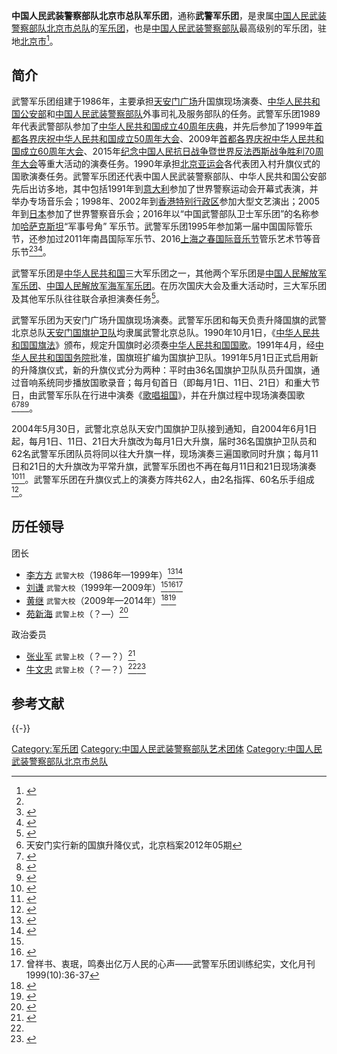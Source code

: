 {{Infobox PRCG
|color =#556B2F
|机构名称 = 中国人民武装警察部队北京市总队军乐团
|加挂牌子 = 武警军乐团
|上级机构 = [[中国人民武装警察部队北京市总队|中国人民武装警察部队北京市总队]]
|机构类型 = 中国人民武装警察部队北京市总队直属单位
|军事级别 = 
|标志1 = Chinese People's Armed Police Force (CAPF) cap insignia.svg
|标志1说明 = 人民武装警察警徽
|标志2 =
|标志2说明 = 武警军乐团臂章
|职位1 = 团长
|人员1 = [[苑新海|苑新海]]
|衔级1 = 武警上校
|职位2 = 政治委员
|人员2 =
|衔级2 = 武警上校
|职位3 =
|人员3 =
|职位4 =
|人员4 =
|地址1 = [[北京市|北京市]]
|成立时间 = 1986年
|a =
|b =
|c =
|d =
|E =
|e =
}}
'''中国人民武装警察部队北京市总队军乐团'''，通称'''武警军乐团'''，是隶属[[中国人民武装警察部队北京市总队|中国人民武装警察部队北京市总队]]的[[军乐团|军乐团]]，也是[[中国人民武装警察部队|中国人民武装警察部队]]最高级别的军乐团，驻地[[北京市|北京市]]<ref name="zgjsw">{{Cite web|title=武警军乐团完成哈萨克斯坦“军事号角” 军乐节演奏|url=http://www.js7tv.cn/news/201606_51028.html|date=2016-06-30|publisher=中国军视网}}{{dead link|date=2018年3月|bot=InternetArchiveBot|fix-attempted=yes}}</ref>。

==简介==
武警军乐团组建于1986年，主要承担[[天安门广场|天安门广场]]升国旗现场演奏、[[中华人民共和国公安部|中华人民共和国公安部]]和[[中国人民武装警察部队|中国人民武装警察部队]]外事司礼及服务部队的任务。武警军乐团1989年代表武警部队参加了[[中华人民共和国成立40周年庆典|中华人民共和国成立40周年庆典]]，并先后参加了1999年[[首都各界庆祝中华人民共和国成立50周年大会|首都各界庆祝中华人民共和国成立50周年大会]]、2009年[[首都各界庆祝中华人民共和国成立60周年大会|首都各界庆祝中华人民共和国成立60周年大会]]、2015年[[纪念中国人民抗日战争暨世界反法西斯战争胜利70周年大会|纪念中国人民抗日战争暨世界反法西斯战争胜利70周年大会]]等重大活动的演奏任务。1990年承担[[1990年亚运会|北京亚运会]]各代表团入村升旗仪式的国歌演奏任务。武警军乐团还代表中国人民武装警察部队、中华人民共和国公安部先后出访多地，其中包括1991年到[[意大利|意大利]]参加了世界警察运动会开幕式表演，并举办专场音乐会；1998年、2002年到[[香港|香港特别行政区]]参加大型文艺演出；2005年到[[日本|日本]]参加了世界警察音乐会；2016年以“中国武警部队卫士军乐团”的名称参加[[哈萨克斯坦|哈萨克斯坦]]“军事号角” 军乐节。武警军乐团1995年参加第一届中国国际管乐节，还参加过2011年南昌国际军乐节、2016[[上海之春国际音乐节|上海之春国际音乐节]]管乐艺术节等音乐节<ref name="zgjsw" /><ref name="hanjiang">{{Cite web|title=一流的艺术奉献给省运会|url=http://www.hj.cn/html/200610/20/203191310.shtml|date=2006-10-20|publisher=汉江网|archive-url=https://web.archive.org/web/20170217223428/http://www.hj.cn/html/200610/20/203191310.shtml|archive-date=2017-02-17|dead-url=yes}}</ref><ref>{{Cite web|title=武警北京总队军乐团到新兵十四营慰问演出|url=http://wj.81.cn/content/2016-11/30/content_7384684.htm|date=2016-11-30|publisher=军报记者|archive-url=https://web.archive.org/web/20170217143151/http://wj.81.cn/content/2016-11/30/content_7384684.htm|archive-date=2017-02-17|dead-url=no}}</ref>。

武警军乐团是[[中华人民共和国|中华人民共和国]]三大军乐团之一，其他两个军乐团是[[中国人民解放军军乐团|中国人民解放军军乐团]]、[[中国人民解放军海军军乐团|中国人民解放军海军军乐团]]。在历次国庆大会及重大活动时，三大军乐团及其他军乐队往往联合承担演奏任务<ref>{{Cite web|title=走进阅兵联合军乐团（上）：解密9.3阅兵军乐三大创新|url=http://www.china.com.cn/fangtan/2015-09/02/content_36458738.htm|date=2015-09-02|publisher=中国网|archive-url=https://web.archive.org/web/20190801080610/http://www.china.com.cn/fangtan/2015-09/02/content_36458738.htm|archive-date=2019-08-01|dead-url=no}}</ref>。

武警军乐团为天安门广场升国旗现场演奏。武警军乐团和每天负责升降国旗的武警北京总队[[中国人民解放军陆海空三军仪仗队国旗护卫队|天安门国旗护卫队]]均隶属武警北京总队。1990年10月1日，《[[中华人民共和国国旗法|中华人民共和国国旗法]]》颁布，规定升国旗时必须奏[[义勇军进行曲|中华人民共和国国歌]]。1991年4月，经[[中华人民共和国国务院|中华人民共和国国务院]]批准，国旗班扩编为国旗护卫队。1991年5月1日正式启用新的升降旗仪式，新的升旗仪式分为两种：平时由36名国旗护卫队队员升国旗，通过音响系统同步播放国歌录音；每月旬首日（即每月1日、11日、21日）和重大节日，由武警军乐队在行进中演奏《[[歌唱祖国|歌唱祖国]]》，并在升旗过程中现场演奏国歌<ref>天安门实行新的国旗升降仪式，北京档案2012年05期</ref><ref>{{Cite web|title=新中国成立60周年庆典升旗仪式侧记|url=http://news.qq.com/a/20091001/004837_1.htm?hcr|date=2009-10-01|publisher=腾讯}}</ref><ref>{{Cite web|title=1991年（1）|url=http://cpc.people.com.cn/GB/64162/82819/141881/8630749.html|date=2009-01-06|publisher=中国共产党新闻网|archive-url=https://web.archive.org/web/20170628223000/http://cpc.people.com.cn/GB/64162/82819/141881/8630749.html|archive-date=2017-06-28|dead-url=no}}</ref><ref>{{Cite web|title=国旗升降的幕后故事|url=http://news.ifeng.com/history/zhongguoxiandaishi/detail_2011_08/28/8738233_0.shtml|author=于莉娟|date=|publisher=小康2009年10月号|archive-url=https://web.archive.org/web/20190606130721/http://news.ifeng.com/history/zhongguoxiandaishi/detail_2011_08/28/8738233_0.shtml|archive-date=2019-06-06|dead-url=no}}</ref>。

2004年5月30日，武警北京总队天安门国旗护卫队接到通知，自2004年6月1日起，每月1日、11日、21日大升旗改为每月1日大升旗，届时36名国旗护卫队员和62名武警军乐团队员将同以往大升旗一样，现场演奏三遍国歌同时升旗；每月11日和21日的大升旗改为平常升旗，武警军乐团也不再在每月11日和21日现场演奏<ref>{{Cite web|title=天安门广场大升旗将由每月三次改为每月一次|url=http://news.sohu.com/2004/06/02/99/news220349919.shtml|date=2004-06-02|publisher=搜狐|archive-url=https://web.archive.org/web/20201104172534/http://news.sohu.com/2004/06/02/99/news220349919.shtml|archive-date=2020-11-04|dead-url=no}}</ref><ref>{{Cite web|title=迎接2016年第一缕朝阳——走进天安门国旗护卫队|url=http://www.china.com.cn/newphoto/news/2016-01/01/content_37436312.htm|date=2016-01-01|publisher=中国网|archive-url=https://web.archive.org/web/20180612142440/http://www.china.com.cn/newphoto/news/2016-01/01/content_37436312.htm|archive-date=2018-06-12|dead-url=no}}</ref>。武警军乐团在升旗仪式上的演奏方阵共62人，由2名指挥、60名乐手组成<ref>{{Cite web|title=图揭：国庆65周年升旗仪式武警军乐团筹备过程全纪录|url=http://www.81.cn/jmbl/2014-10/20/content_6186585.htm|date=2014-10-20|publisher=中国军网|access-date=2017-02-17|archive-date=2019-06-04|archive-url=https://web.archive.org/web/20190604063925/http://www.81.cn/jmbl/2014-10/20/content_6186585.htm|dead-url=no}}</ref>。

==历任领导==
{{col-begin}}
{{col-2}}
;团长
* [[李方方|李方方]] <small>武警大校</small>（1986年—1999年）<ref>{{Cite web|title=天安门退役老兵心系老连队 挚爱五星红旗|url=http://mt.sohu.com/20151230/n433028318.shtml|date=2015-12-30|publisher=搜狐|archive-url=https://web.archive.org/web/20170217143104/http://mt.sohu.com/20151230/n433028318.shtml|archive-date=2017-02-17|dead-url=no}}</ref><ref>{{Cite web|title=李方方简介|url=http://www.ncnews.com.cn/zt/2007jyj/jymrl/t20071025_217248.htm|date=2007-10-25|publisher=中国南昌新闻网|archive-url=https://web.archive.org/web/20130121222309/http://www.ncnews.com.cn/zt/2007jyj/jymrl/t20071025_217248.htm|archive-date=2013-01-21|dead-url=no}}</ref>
* [[刘谦_(武警军乐团)|刘谦]] <small>武警大校</small>（1999年—2009年）<ref name="hanjiang" /><ref>{{Cite web|title=武警军乐队国庆演奏:半年苦练奏响华章|url=http://news.xinhuanet.com/mil/2009-10/12/content_12218727.htm|date=2009-10-12|publisher=新华网|archive-url=https://web.archive.org/web/20170217143637/http://news.xinhuanet.com/mil/2009-10/12/content_12218727.htm|archive-date=2017-02-17|dead-url=no}}</ref><ref>曾祥书、衷珉，鸣奏出亿万人民的心声——武警军乐团训练纪实，文化月刊1999(10):36-37</ref>
* [[黄继|黄继]] <small>武警大校</small>（2009年—2014年）<ref name="brui">{{Cite web|title=中冶设备总院与武警军乐团签署双拥共建协议并举行联欢活动|url=http://www.boraid.cn/company_news/read_36103.html|author=中国冶金科工集团公司|date=2011-08-11|publisher=博锐管理在线|archive-url=https://web.archive.org/web/20190608193214/http://www.boraid.cn/company_news/read_36103.html|archive-date=2019-06-08|dead-url=no}}</ref><ref>{{Cite web|title=黄继：为家乡赢得荣誉的军中骄子|url=http://syb.jiangdu.gov.cn/info.asp?id=1986|date=2014-09-22|publisher=扬州市江都区双拥办|archiveurl=https://web.archive.org/web/20170217142918/http://syb.jiangdu.gov.cn/info.asp?id=1986|archivedate=2017-02-17|deadurl=yes}}</ref>
* [[苑新海|苑新海]] <small>武警上校</small>（？—）<ref>{{Cite web|title=中国武警军乐团走进高校|url=http://www.shedunews.com/zixun/shanghai/gaodeng/2017/05/11/2081321.html|date=2017-05-11|publisher=上海教育新闻网|archive-url=https://web.archive.org/web/20171007171817/http://www.shedunews.com/zixun/shanghai/gaodeng/2017/05/11/2081321.html|archive-date=2017-10-07|dead-url=yes}}</ref>

{{col-2}}
;政治委员
* [[张业军|张业军]] <small>武警上校</small>（？—？）<ref>{{Cite web|title=纪念红军长征胜利80周年书画笔会在北京举行|url=http://xj.cnr.cn/2014xjfw/2014xjfwws/20161108/t20161108_523251855.shtml|date=2016-10-28|publisher=央广网|archive-url=https://web.archive.org/web/20170217143719/http://xj.cnr.cn/2014xjfw/2014xjfwws/20161108/t20161108_523251855.shtml|archive-date=2017-02-17|dead-url=no}}</ref>
* [[牛文忠|牛文忠]] <small>武警上校</small>（？—？）<ref name="brui" /><ref>{{Cite web|title=奥运村街道龙祥社区举办2013年军警民新春联欢会|url=http://www.bjchy.gov.cn/dynamic/jxdt/8a24fe833b92d7e7013c3cf3a10f45bb.html|date=2013-01-15|publisher=北京朝阳|archive-url=https://web.archive.org/web/20170217144500/http://www.bjchy.gov.cn/dynamic/jxdt/8a24fe833b92d7e7013c3cf3a10f45bb.html|archive-date=2017-02-17|dead-url=no}}</ref>

{{col-end}}

== 参考文献 ==
{{Reflist|30em}}

{{-}}
{{中国人民武装警察部队}}
{{中国人民解放军文工团}}

[[Category:军乐团|Category:军乐团]]
[[Category:中国人民武装警察部队艺术团体|Category:中国人民武装警察部队艺术团体]]
[[Category:中国人民武装警察部队北京市总队|Category:中国人民武装警察部队北京市总队]]